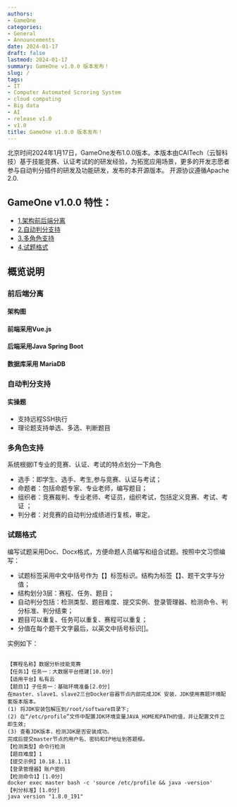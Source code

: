 ```yaml
---
authors:
- GameOne
categories:
- General
- Announcements
date: 2024-01-17
draft: false
lastmod: 2024-01-17
summary: GameOne v1.0.0 版本发布！
slug: /
tags:
- IT 
- Computer Automated Scroring System
- cloud computing
- Big data
- AI 
- release v1.0
- v1.0
title: GameOne v1.0.0 版本发布！
---
```


北京时间2024年1月17日，GameOne发布1.0.0版本。本版本由CAITech（云智科技）基于技能竞赛、认证考试的的研发经验，为拓宽应用场景，更多的开发志愿者参与自动判分插件的研发及功能研发，发布的本开源版本。
开源协议遵循Apache 2.0.

## GameOne v1.0.0 特性：
- [1.架构前后端分离](#前后端分离)
- [2.自动判分支持](#自动判分支持)
- [3.多角色支持](#多角色支持)
- [4.试题格式](#试题格式)


## 概览说明

### 前后端分离

#### 架构图


#### 前端采用Vue.js

#### 后端采用Java Spring Boot

#### 数据库采用 MariaDB


### 自动判分支持
#### 实操题
- 支持远程SSH执行
- 理论题支持单选、多选、判断题目

### 多角色支持
系统根据IT专业的竞赛、认证、考试的特点划分一下角色
- 选手：即学生、选手、考生,参与竞赛、认证与考试；
- 命题者：包括命题专家、专业老师，编写题目；
- 组织者：竞赛裁判、专业老师、考证员，组织考试，包括定义竞赛、考试、考证 ；
- 判分者：对竞赛的自动判分成绩进行复核，审定。

### 试题格式
编写试题采用Doc、Docx格式，方便命题人员编写和组合试题。按照中文习惯编写：
 - 试题标签采用中文中括号作为【】标签标识。结构为标签【】、题干文字与分值；
 - 结构划分3层：赛程、任务、题目；
 - 自动判分包括：检测类型、题目难度、提交实例、登录管理器、检测命令、判分标准、判分结束；
 - 题目可以重复、任务可以重复、赛程可以重复；
 - 分值在每个题干文字最后，以英文中括号标识[]。

 实例如下：
```

【赛程名称】数据分析技能竞赛
【任务1】任务一：大数据平台搭建[10.0分]
【适用平台】私有云
【题目1】子任务一：基础环境准备[2.0分]
在master、slave1、slave2三台Docker容器节点内部完成JDK 安装，JDK使用赛题环境配套版本版本。
(1) 将JDK安装包解压到/root/software目录下;
(2) 在“/etc/profile”文件中配置JDK环境变量JAVA_HOME和PATH的值，并让配置文件立即生效;
(3) 查看JDK版本，检测JDK是否安装成功。
完成后提交master节点的用户名、密码和IP地址到答题框。
【检测类型】命令行检测
【题目难度】1
【提交示例】10.18.1.11
【登录管理器】账户密码
【检测命令1】[1.0分]
docker exec master bash -c 'source /etc/profile && java -version'
【判分标准】[1.0分]
java version "1.8.0_191"



```